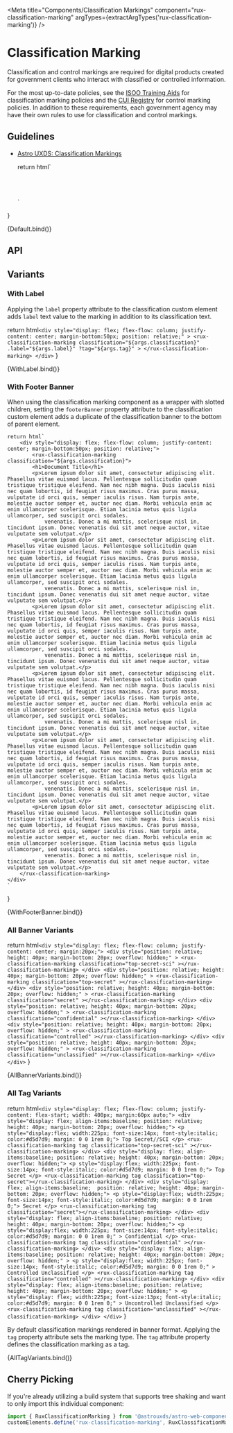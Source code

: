 
<Meta
    title="Components/Classification Markings"
    component="rux-classification-marking"
    argTypes={extractArgTypes('rux-classification-marking')}
/>

# Classification Marking

Classification and control markings are required for digital products created for government clients who interact with classified or controlled information.

For the most up-to-date policies, see the [ISOO Training Aids](https://www.archives.gov/isoo/training/training-aids) for classification marking policies and the [CUI Registry](https://www.archives.gov/cui) for control marking policies. In addition to these requirements, each government agency may have their own rules to use for classification and control markings.

## Guidelines

- [Astro UXDS: Classification Markings](https://astrouxds.com/components/classification-markings/)

  return html`
    <div
        style="display: flex; flex-flow: column; justify-content: center; margin-bottom:50px; position: relative;"
    >
        <rux-classification-marking
          classification="${args.classification}"
          .label="${args.label}"
          ?tag="${args.tag}"
        >
        </rux-classification-marking>
      </div>
  `
}

<Canvas>
    <Story name="Default">
      {Default.bind()}
    </Story>
</Canvas>

## API

<ArgsTable of="rux-classification-marking"/>

## Variants

### With Label

Applying the `label` property attribute to the classification custom element adds `label` text value to the marking in addition to its classification text.

  return html`
      <div
        style="display: flex; flex-flow: column; justify-content: center; margin-bottom:50px; position: relative;"
      >
        <rux-classification-marking
          classification="${args.classification}"
          .label="${args.label}"
          ?tag="${args.tag}"
        >
        </rux-classification-marking>
      </div>
  `
}

<Canvas>
    <Story
      args={{
        label: 'customlabel'
      }}
      name="With Label"
    >
        {WithLabel.bind()}
    </Story>
</Canvas>

### With Footer Banner

When using the classification marking component as a wrapper with slotted children, setting the `footerBanner` property attribute to the classification custom element adds a duplicate of the classification banner to the bottom of parent element.

    return html`
        <div style="display: flex; flex-flow: column; justify-content: center; margin-bottom:50px; position: relative;">
            <rux-classification-marking classification="${args.classification}">
            <h1>Document Title</h1>
            <p>Lorem ipsum dolor sit amet, consectetur adipiscing elit. Phasellus vitae euismod lacus. Pellentesque sollicitudin quam tristique tristique eleifend. Nam nec nibh magna. Duis iaculis nisi nec quam lobortis, id feugiat risus maximus. Cras purus massa, vulputate id orci quis, semper iaculis risus. Nam turpis ante, molestie auctor semper et, auctor nec diam. Morbi vehicula enim ac enim ullamcorper scelerisque. Etiam lacinia metus quis ligula ullamcorper, sed suscipit orci sodales.
                venenatis. Donec a mi mattis, scelerisque nisl in, tincidunt ipsum. Donec venenatis dui sit amet neque auctor, vitae vulputate sem volutpat.</p>
            <p>Lorem ipsum dolor sit amet, consectetur adipiscing elit. Phasellus vitae euismod lacus. Pellentesque sollicitudin quam tristique tristique eleifend. Nam nec nibh magna. Duis iaculis nisi nec quam lobortis, id feugiat risus maximus. Cras purus massa, vulputate id orci quis, semper iaculis risus. Nam turpis ante, molestie auctor semper et, auctor nec diam. Morbi vehicula enim ac enim ullamcorper scelerisque. Etiam lacinia metus quis ligula ullamcorper, sed suscipit orci sodales.
                venenatis. Donec a mi mattis, scelerisque nisl in, tincidunt ipsum. Donec venenatis dui sit amet neque auctor, vitae vulputate sem volutpat.</p>
            <p>Lorem ipsum dolor sit amet, consectetur adipiscing elit. Phasellus vitae euismod lacus. Pellentesque sollicitudin quam tristique tristique eleifend. Nam nec nibh magna. Duis iaculis nisi nec quam lobortis, id feugiat risus maximus. Cras purus massa, vulputate id orci quis, semper iaculis risus. Nam turpis ante, molestie auctor semper et, auctor nec diam. Morbi vehicula enim ac enim ullamcorper scelerisque. Etiam lacinia metus quis ligula ullamcorper, sed suscipit orci sodales.
                venenatis. Donec a mi mattis, scelerisque nisl in, tincidunt ipsum. Donec venenatis dui sit amet neque auctor, vitae vulputate sem volutpat.</p>
            <p>Lorem ipsum dolor sit amet, consectetur adipiscing elit. Phasellus vitae euismod lacus. Pellentesque sollicitudin quam tristique tristique eleifend. Nam nec nibh magna. Duis iaculis nisi nec quam lobortis, id feugiat risus maximus. Cras purus massa, vulputate id orci quis, semper iaculis risus. Nam turpis ante, molestie auctor semper et, auctor nec diam. Morbi vehicula enim ac enim ullamcorper scelerisque. Etiam lacinia metus quis ligula ullamcorper, sed suscipit orci sodales.
                venenatis. Donec a mi mattis, scelerisque nisl in, tincidunt ipsum. Donec venenatis dui sit amet neque auctor, vitae vulputate sem volutpat.</p>
            <p>Lorem ipsum dolor sit amet, consectetur adipiscing elit. Phasellus vitae euismod lacus. Pellentesque sollicitudin quam tristique tristique eleifend. Nam nec nibh magna. Duis iaculis nisi nec quam lobortis, id feugiat risus maximus. Cras purus massa, vulputate id orci quis, semper iaculis risus. Nam turpis ante, molestie auctor semper et, auctor nec diam. Morbi vehicula enim ac enim ullamcorper scelerisque. Etiam lacinia metus quis ligula ullamcorper, sed suscipit orci sodales.
                venenatis. Donec a mi mattis, scelerisque nisl in, tincidunt ipsum. Donec venenatis dui sit amet neque auctor, vitae vulputate sem volutpat.</p>
            <p>Lorem ipsum dolor sit amet, consectetur adipiscing elit. Phasellus vitae euismod lacus. Pellentesque sollicitudin quam tristique tristique eleifend. Nam nec nibh magna. Duis iaculis nisi nec quam lobortis, id feugiat risus maximus. Cras purus massa, vulputate id orci quis, semper iaculis risus. Nam turpis ante, molestie auctor semper et, auctor nec diam. Morbi vehicula enim ac enim ullamcorper scelerisque. Etiam lacinia metus quis ligula ullamcorper, sed suscipit orci sodales.
                venenatis. Donec a mi mattis, scelerisque nisl in, tincidunt ipsum. Donec venenatis dui sit amet neque auctor, vitae vulputate sem volutpat.</p>
        </rux-classification-marking>
    </div>
    `
}

<Canvas>
    <Story
        args={{
            classification: 'secret'
        }}
    name="With Footer Banner"
    >
        {WithFooterBanner.bind()}
    </Story>
</Canvas>

### All Banner Variants

  return html`
    <div style="display: flex; flex-flow: column; justify-content: center; margin:20px;">
        <div
            style="position: relative; height: 40px; margin-bottom: 20px; overflow: hidden;"
        >
            <rux-classification-marking
                classification="top-secret-sci"
            ></rux-classification-marking>
        </div>
        <div
            style="position: relative; height: 40px; margin-bottom: 20px; overflow: hidden;"
        >
            <rux-classification-marking
                classification="top-secret"
            ></rux-classification-marking>
        </div>
        <div
            style="position: relative; height: 40px; margin-bottom: 20px; overflow: hidden;"
        >
            <rux-classification-marking
                classification="secret"
            ></rux-classification-marking>
        </div>
        <div
            style="position: relative; height: 40px; margin-bottom: 20px; overflow: hidden;"
        >
            <rux-classification-marking
                classification="confidential"
            ></rux-classification-marking>
        </div>
        <div
            style="position: relative; height: 40px; margin-bottom: 20px; overflow: hidden;"
        >
            <rux-classification-marking
                classification="controlled"
            ></rux-classification-marking>
        </div>
        <div
            style="position: relative; height: 40px; margin-bottom: 20px; overflow: hidden;"
        >
            <rux-classification-marking
                classification="unclassified"
            ></rux-classification-marking>
        </div>
    </div>
  `
}

<Canvas>
    <Story name="All Banner Variants">
      {AllBannerVariants.bind()}
    </Story>
</Canvas>

### All Tag Variants

  return html`
      <div style="display: flex; flex-flow: column; justify-content: flex-start; width: 400px; margin:60px auto;">
          <div style="display: flex; align-items:baseline; position: relative; height: 40px; margin-bottom: 20px; overflow: hidden;">
              <p style="display:flex; width:225px; font-size:14px; font-style:italic; color:#d5d7d9; margin: 0 0 1rem 0;">
                  Top Secret//SCI
              </p>
              <rux-classification-marking
                  tag
                  classification="top-secret-sci"
              ></rux-classification-marking>
          </div>
          <div style="display: flex; align-items:baseline; position: relative; height: 40px; margin-bottom: 20px; overflow: hidden;">
              <p style="display:flex; width:225px; font-size:14px; font-style:italic; color:#d5d7d9; margin: 0 0 1rem 0;">
                  Top Secret
              </p>
              <rux-classification-marking tag classification="top-secret"></rux-classification-marking>
          </div>
          <div style="display: flex; align-items:baseline;  position: relative; height: 40px; margin-bottom: 20px; overflow: hidden;">
              <p style="display:flex; width:225px; font-size:14px; font-style:italic; color:#d5d7d9; margin: 0 0 1rem 0;">
                  Secret
              </p>
              <rux-classification-marking tag classification="secret"></rux-classification-marking>
          </div>
          <div style="display: flex; align-items:baseline; position: relative; height: 40px; margin-bottom: 20px; overflow: hidden;">
              <p
                  style="display:flex; width:225px; font-size:14px; font-style:italic; color:#d5d7d9; margin: 0 0 1rem 0;"
              >
                  Confidential
              </p>
              <rux-classification-marking
                  tag
                  classification="confidential"
              ></rux-classification-marking>
          </div>
          <div
              style="display: flex; align-items:baseline; position: relative; height: 40px; margin-bottom: 20px; overflow: hidden;"
          >
              <p
                  style="display:flex; width:225px; font-size:14px; font-style:italic; color:#d5d7d9; margin: 0 0 1rem 0;"
              >
                  Controlled Unclassified
              </p>
              <rux-classification-marking
                  tag
                  classification="controlled"
              ></rux-classification-marking>
          </div>
          <div
              style="display: flex; align-items:baseline; position: relative; height: 40px; margin-bottom: 20px; overflow: hidden;"
          >
              <p
                  style="display: flex; width:225px; font-size:13px; font-style:italic; color:#d5d7d9; margin: 0 0 1rem 0;"
              >
                  Uncontrolled Unclassified
              </p>
              <rux-classification-marking
                  tag
                  classification="unclassified"
              ></rux-classification-marking>
          </div>
      </div>
  `
  }


By default classification markings rendered in banner format. Applying the `tag` property attribute sets the marking type. The `tag` attribute property defines the classification marking as a tag.

<Canvas>
    <Story
        argTypes={{
            classification: { table: { disable: true } },
            label: { table: { disable: true } },
            tag: { table: { disable: true } }
        }}
        name="All Tag Variants"
      >
        {AllTagVariants.bind()}
    </Story>
</Canvas>

## Cherry Picking

If you're already utilizing a build system that supports tree shaking and want to only import this individual component:

```js
import { RuxClassificationMarking } from '@astrouxds/astro-web-components/dist/components/rux-classification-marking'
customElements.define('rux-classification-marking', RuxClassificationMarking)
```
